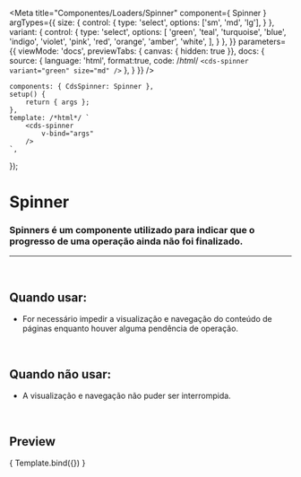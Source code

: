 
<Meta
	title="Componentes/Loaders/Spinner"
	component={ Spinner }
	argTypes={{
		size: {
			control: {
				type: 'select',
				options: ['sm', 'md', 'lg'],
			}
		},
		variant: {
			control: {
				type: 'select',
				options: [
					'green',
					'teal',
					'turquoise',
					'blue',
					'indigo',
					'violet',
					'pink',
					'red',
					'orange',
					'amber',
					'white',
				],
			}
		},
	}}
	parameters={{
		viewMode: 'docs',
		previewTabs: { canvas: { hidden: true }},
		docs: {
			source: {
				language: 'html',
				format:true,
				code: /*html*/ 
`<cds-spinner
	variant="green"
	size="md"
/>`
			},
		}
	}}
/>

	components: { CdsSpinner: Spinner },
	setup() {
		return { args };
	},
	template: /*html*/ `
		<cds-spinner
			v-bind="args"
		/>
	`,
});

# Spinner

### Spinners é um componente utilizado para indicar que o progresso de uma operação ainda não foi finalizado.
---
<br />

## Quando usar:
- For necessário impedir a visualização e navegação do conteúdo de páginas enquanto houver alguma pendência de operação.

<br />

## Quando não usar:
- A visualização e navegação não puder ser interrompida.

<br />

## Preview

<Canvas>
	<Story
		name="Spinner"
	>
		{ Template.bind({}) }
	</Story>
</Canvas>

<ArgsTable story="Spinner" />